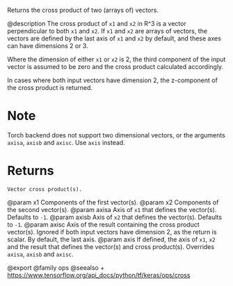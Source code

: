 Returns the cross product of two (arrays of) vectors.

@description
The cross product of `x1` and `x2` in R^3 is a vector
perpendicular to both `x1` and `x2`. If `x1` and `x2` are arrays of
vectors, the vectors are defined by the last axis of `x1` and `x2`
by default, and these axes can have dimensions 2 or 3.

Where the dimension of either `x1` or `x2` is 2, the third component of
the input vector is assumed to be zero and the cross product calculated
accordingly.

In cases where both input vectors have dimension 2, the z-component of
the cross product is returned.

# Note
Torch backend does not support two dimensional vectors, or the
arguments `axisa`, `axisb` and `axisc`. Use `axis` instead.

# Returns
    Vector cross product(s).

@param x1 Components of the first vector(s).
@param x2 Components of the second vector(s).
@param axisa Axis of `x1` that defines the vector(s). Defaults to `-1`.
@param axisb Axis of `x2` that defines the vector(s). Defaults to `-1`.
@param axisc Axis of the result containing the cross product vector(s).
    Ignored if both input vectors have dimension 2, as the return is
    scalar. By default, the last axis.
@param axis If defined, the axis of `x1`, `x2` and the result that
    defines the vector(s) and cross product(s). Overrides `axisa`,
    `axisb` and `axisc`.

@export
@family ops
@seealso
+ <https://www.tensorflow.org/api_docs/python/tf/keras/ops/cross>
